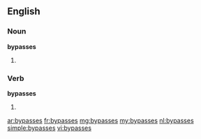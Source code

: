 ==English==

===Noun===
'''bypasses'''

# {{plural of|[[bypass]]}}

===Verb===
'''bypasses'''

# {{third-person singular of|bypass}}

[[ar:bypasses]]
[[fr:bypasses]]
[[mg:bypasses]]
[[my:bypasses]]
[[nl:bypasses]]
[[simple:bypasses]]
[[vi:bypasses]]